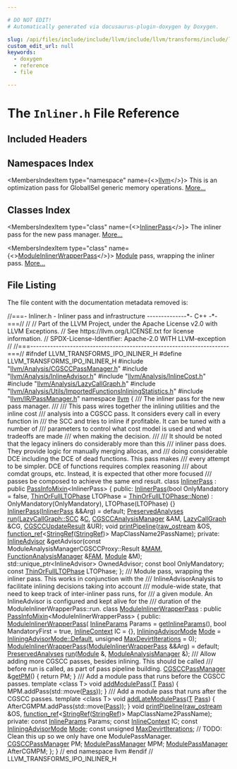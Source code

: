 ```yaml
---

# DO NOT EDIT!
# Automatically generated via docusaurus-plugin-doxygen by Doxygen.

slug: /api/files/include/include/llvm/include/llvm/transforms/include/llvm/transforms/ipo/inliner-h
custom_edit_url: null
keywords:
  - doxygen
  - reference
  - file

---
```





# The `Inliner.h` File Reference

<DoxygenPage pluginConfig={pluginConfig}>



## Included Headers

<IncludesList>
<IncludesListItem
  filePath="llvm/Analysis/CGSCCPassManager.h"
  permalink="/docs/api/files/include/include/llvm/include/llvm/analysis/cgsccpassmanager-h"
  isLocal="true" />
<IncludesListItem
  filePath="llvm/Analysis/InlineAdvisor.h"
  permalink="/docs/api/files/include/include/llvm/include/llvm/analysis/inlineadvisor-h"
  isLocal="true" />
<IncludesListItem
  filePath="llvm/Analysis/InlineCost.h"
  permalink="/docs/api/files/include/include/llvm/include/llvm/analysis/inlinecost-h"
  isLocal="true" />
<IncludesListItem
  filePath="llvm/Analysis/LazyCallGraph.h"
  permalink="/docs/api/files/include/include/llvm/include/llvm/analysis/lazycallgraph-h"
  isLocal="true" />
<IncludesListItem
  filePath="llvm/Analysis/Utils/ImportedFunctionsInliningStatistics.h"
  permalink="/docs/api/files/include/include/llvm/include/llvm/analysis/include/llvm/analysis/utils/importedfunctionsinliningstatistics-h"
  isLocal="true" />
<IncludesListItem
  filePath="llvm/IR/PassManager.h"
  permalink="/docs/api/files/include/include/llvm/include/llvm/ir/passmanager-h"
  isLocal="true" />
</IncludesList>

## Namespaces Index

<MembersIndex>

<MembersIndexItem
  type="namespace"
  name={<><a href="/docs/api/namespaces/llvm">llvm</a></>}>
This is an optimization pass for GlobalISel generic memory operations. <a href="/docs/api/namespaces/llvm/#details">More...</a>
</MembersIndexItem>

</MembersIndex>

## Classes Index

<MembersIndex>

<MembersIndexItem
  type="class"
  name={<><a href="/docs/api/classes/llvm/inlinerpass">InlinerPass</a></>}>
The inliner pass for the new pass manager. <a href="/docs/api/classes/llvm/inlinerpass/#details">More...</a>
</MembersIndexItem>

<MembersIndexItem
  type="class"
  name={<><a href="/docs/api/classes/llvm/moduleinlinerwrapperpass">ModuleInlinerWrapperPass</a></>}>
<a href="/docs/api/classes/llvm/module">Module</a> pass, wrapping the inliner pass. <a href="/docs/api/classes/llvm/moduleinlinerwrapperpass/#details">More...</a>
</MembersIndexItem>

</MembersIndex>


## File Listing

The file content with the documentation metadata removed is:

<ProgramListing>

<Link id="l00001" /><CodeLine lineNumber="1"><Highlight kind="comment">//===- Inliner.h - Inliner pass and infrastructure --------------&#42;- C++ -&#42;-===//</Highlight><Highlight kind="normal"></Highlight></CodeLine>
<Link id="l00002" /><CodeLine lineNumber="2"><Highlight kind="normal"></Highlight><Highlight kind="comment">//</Highlight><Highlight kind="normal"></Highlight></CodeLine>
<Link id="l00003" /><CodeLine lineNumber="3"><Highlight kind="normal"></Highlight><Highlight kind="comment">// Part of the LLVM Project, under the Apache License v2.0 with LLVM Exceptions.</Highlight><Highlight kind="normal"></Highlight></CodeLine>
<Link id="l00004" /><CodeLine lineNumber="4"><Highlight kind="normal"></Highlight><Highlight kind="comment">// See https://llvm.org/LICENSE.txt for license information.</Highlight><Highlight kind="normal"></Highlight></CodeLine>
<Link id="l00005" /><CodeLine lineNumber="5"><Highlight kind="normal"></Highlight><Highlight kind="comment">// SPDX-License-Identifier: Apache-2.0 WITH LLVM-exception</Highlight><Highlight kind="normal"></Highlight></CodeLine>
<Link id="l00006" /><CodeLine lineNumber="6"><Highlight kind="normal"></Highlight><Highlight kind="comment">//</Highlight><Highlight kind="normal"></Highlight></CodeLine>
<Link id="l00007" /><CodeLine lineNumber="7"><Highlight kind="normal"></Highlight><Highlight kind="comment">//===----------------------------------------------------------------------===//</Highlight><Highlight kind="normal"></Highlight></CodeLine>
<Link id="l00008" /><CodeLine lineNumber="8"><Highlight kind="normal"></Highlight></CodeLine>
<Link id="l00009" /><CodeLine lineNumber="9"><Highlight kind="normal"></Highlight><Highlight kind="preprocessor">#ifndef LLVM&#95;TRANSFORMS&#95;IPO&#95;INLINER&#95;H</Highlight><Highlight kind="normal"></Highlight></CodeLine>
<Link id="l00010" /><CodeLine lineNumber="10"><Highlight kind="normal"></Highlight><Highlight kind="preprocessor">#define LLVM&#95;TRANSFORMS&#95;IPO&#95;INLINER&#95;H</Highlight><Highlight kind="normal"></Highlight></CodeLine>
<Link id="l00011" /><CodeLine lineNumber="11"><Highlight kind="normal"></Highlight></CodeLine>
<Link id="l00012" /><CodeLine lineNumber="12"><Highlight kind="normal"></Highlight><Highlight kind="preprocessor">#include &quot;<a href="/docs/api/files/include/include/llvm/include/llvm/analysis/cgsccpassmanager-h">llvm/Analysis/CGSCCPassManager.h</a>&quot;</Highlight><Highlight kind="normal"></Highlight></CodeLine>
<Link id="l00013" /><CodeLine lineNumber="13"><Highlight kind="normal"></Highlight><Highlight kind="preprocessor">#include &quot;<a href="/docs/api/files/include/include/llvm/include/llvm/analysis/inlineadvisor-h">llvm/Analysis/InlineAdvisor.h</a>&quot;</Highlight><Highlight kind="normal"></Highlight></CodeLine>
<Link id="l00014" /><CodeLine lineNumber="14"><Highlight kind="normal"></Highlight><Highlight kind="preprocessor">#include &quot;<a href="/docs/api/files/include/include/llvm/include/llvm/analysis/inlinecost-h">llvm/Analysis/InlineCost.h</a>&quot;</Highlight><Highlight kind="normal"></Highlight></CodeLine>
<Link id="l00015" /><CodeLine lineNumber="15"><Highlight kind="normal"></Highlight><Highlight kind="preprocessor">#include &quot;<a href="/docs/api/files/include/include/llvm/include/llvm/analysis/lazycallgraph-h">llvm/Analysis/LazyCallGraph.h</a>&quot;</Highlight><Highlight kind="normal"></Highlight></CodeLine>
<Link id="l00016" /><CodeLine lineNumber="16"><Highlight kind="normal"></Highlight><Highlight kind="preprocessor">#include &quot;<a href="/docs/api/files/include/include/llvm/include/llvm/analysis/include/llvm/analysis/utils/importedfunctionsinliningstatistics-h">llvm/Analysis/Utils/ImportedFunctionsInliningStatistics.h</a>&quot;</Highlight><Highlight kind="normal"></Highlight></CodeLine>
<Link id="l00017" /><CodeLine lineNumber="17"><Highlight kind="normal"></Highlight><Highlight kind="preprocessor">#include &quot;<a href="/docs/api/files/include/include/llvm/include/llvm/ir/passmanager-h">llvm/IR/PassManager.h</a>&quot;</Highlight><Highlight kind="normal"></Highlight></CodeLine>
<Link id="l00018" /><CodeLine lineNumber="18"><Highlight kind="normal"></Highlight></CodeLine>
<Link id="l00019" /><CodeLine lineNumber="19"><Highlight kind="normal"></Highlight><Highlight kind="keyword">namespace </Highlight><Highlight kind="normal"><a href="/docs/api/namespaces/llvm">llvm</a> &#123;</Highlight></CodeLine>
<Link id="l00020" /><CodeLine lineNumber="20"><Highlight kind="normal"></Highlight><Highlight kind="comment"></Highlight></CodeLine>
<Link id="l00021" /><CodeLine lineNumber="21"><Highlight kind="comment">/// The inliner pass for the new pass manager.</Highlight></CodeLine>
<Link id="l00022" /><CodeLine lineNumber="22"><Highlight kind="comment">///</Highlight></CodeLine>
<Link id="l00023" /><CodeLine lineNumber="23"><Highlight kind="comment">/// This pass wires together the inlining utilities and the inline cost</Highlight></CodeLine>
<Link id="l00024" /><CodeLine lineNumber="24"><Highlight kind="comment">/// analysis into a CGSCC pass. It considers every call in every function in</Highlight></CodeLine>
<Link id="l00025" /><CodeLine lineNumber="25"><Highlight kind="comment">/// the SCC and tries to inline if profitable. It can be tuned with a number of</Highlight></CodeLine>
<Link id="l00026" /><CodeLine lineNumber="26"><Highlight kind="comment">/// parameters to control what cost model is used and what tradeoffs are made</Highlight></CodeLine>
<Link id="l00027" /><CodeLine lineNumber="27"><Highlight kind="comment">/// when making the decision.</Highlight></CodeLine>
<Link id="l00028" /><CodeLine lineNumber="28"><Highlight kind="comment">///</Highlight></CodeLine>
<Link id="l00029" /><CodeLine lineNumber="29"><Highlight kind="comment">/// It should be noted that the legacy inliners do considerably more than this</Highlight></CodeLine>
<Link id="l00030" /><CodeLine lineNumber="30"><Highlight kind="comment">/// inliner pass does. They provide logic for manually merging allocas, and</Highlight></CodeLine>
<Link id="l00031" /><CodeLine lineNumber="31"><Highlight kind="comment">/// doing considerable DCE including the DCE of dead functions. This pass makes</Highlight></CodeLine>
<Link id="l00032" /><CodeLine lineNumber="32"><Highlight kind="comment">/// every attempt to be simpler. DCE of functions requires complex reasoning</Highlight></CodeLine>
<Link id="l00033" /><CodeLine lineNumber="33"><Highlight kind="comment">/// about comdat groups, etc. Instead, it is expected that other more focused</Highlight></CodeLine>
<Link id="l00034" /><CodeLine lineNumber="34"><Highlight kind="comment">/// passes be composed to achieve the same end result.</Highlight><Highlight kind="normal"></Highlight></CodeLine>
<Link id="l00035" /><CodeLine lineNumber="35" lineLink="/docs/api/classes/llvm/inlinerpass"><Highlight kind="normal"></Highlight><Highlight kind="keyword">class </Highlight><Highlight kind="normal"><a href="/docs/api/classes/llvm/inlinerpass/#a1c58fdde44c81bcabb4813490ef574b7">InlinerPass</a> : </Highlight><Highlight kind="keyword">public</Highlight><Highlight kind="normal"> <a href="/docs/api/structs/llvm/passinfomixin">PassInfoMixin</a>&lt;InlinerPass&gt; &#123;</Highlight></CodeLine>
<Link id="l00036" /><CodeLine lineNumber="36"><Highlight kind="normal"></Highlight><Highlight kind="keyword">public</Highlight><Highlight kind="normal">:</Highlight></CodeLine>
<Link id="l00037" /><CodeLine lineNumber="37" lineLink="/docs/api/classes/llvm/inlinerpass/#a1c58fdde44c81bcabb4813490ef574b7"><Highlight kind="normal">  <a href="/docs/api/classes/llvm/inlinerpass/#a1c58fdde44c81bcabb4813490ef574b7">InlinerPass</a>(</Highlight><Highlight kind="keywordtype">bool</Highlight><Highlight kind="normal"> OnlyMandatory = </Highlight><Highlight kind="keyword">false</Highlight><Highlight kind="normal">,</Highlight></CodeLine>
<Link id="l00038" /><CodeLine lineNumber="38"><Highlight kind="normal">              <a href="/docs/api/namespaces/llvm/#a5d737fb4258bb27586a1bffd557fbb49">ThinOrFullLTOPhase</a> LTOPhase = <a href="/docs/api/namespaces/llvm/#a5d737fb4258bb27586a1bffd557fbb49a6adf97f83acf6453d4a6a4b1070f3754">ThinOrFullLTOPhase::None</a>)</Highlight></CodeLine>
<Link id="l00039" /><CodeLine lineNumber="39"><Highlight kind="normal">      : OnlyMandatory(OnlyMandatory), LTOPhase(LTOPhase) &#123;&#125;</Highlight></CodeLine>
<Link id="l00040" /><CodeLine lineNumber="40" lineLink="/docs/api/classes/llvm/inlinerpass/#aa6f227fc16925fab1dac5812dc6d0cd6"><Highlight kind="normal">  <a href="/docs/api/classes/llvm/inlinerpass/#aa6f227fc16925fab1dac5812dc6d0cd6">InlinerPass</a>(<a href="/docs/api/classes/llvm/inlinerpass/#a1c58fdde44c81bcabb4813490ef574b7">InlinerPass</a> &amp;&amp;Arg) = </Highlight><Highlight kind="keywordflow">default</Highlight><Highlight kind="normal">;</Highlight></CodeLine>
<Link id="l00041" /><CodeLine lineNumber="41"><Highlight kind="normal"></Highlight></CodeLine>
<Link id="l00042" /><CodeLine lineNumber="42"><Highlight kind="normal">  <a href="/docs/api/classes/llvm/preservedanalyses">PreservedAnalyses</a> <a href="/docs/api/classes/llvm/inlinerpass/#a78e09cea341cfdf58869920175c52d82">run</a>(<a href="/docs/api/classes/llvm/lazycallgraph/scc">LazyCallGraph::SCC</a> &amp;<a href="/docs/api/namespaces/llvm/callingconv/#ac6aa1387c4375260e2468eb5a77fdb4cafd841a49aec1539bc88abc8ff9e170fb">C</a>, <a href="/docs/api/namespaces/llvm/#a571b2bbf074b46c75300bd8f14c5ab72">CGSCCAnalysisManager</a> &amp;AM,</Highlight></CodeLine>
<Link id="l00043" /><CodeLine lineNumber="43"><Highlight kind="normal">                        <a href="/docs/api/classes/llvm/lazycallgraph">LazyCallGraph</a> &amp;CG, <a href="/docs/api/structs/llvm/cgsccupdateresult">CGSCCUpdateResult</a> &amp;UR);</Highlight></CodeLine>
<Link id="l00044" /><CodeLine lineNumber="44"><Highlight kind="normal"></Highlight></CodeLine>
<Link id="l00045" /><CodeLine lineNumber="45"><Highlight kind="normal">  </Highlight><Highlight kind="keywordtype">void</Highlight><Highlight kind="normal"> <a href="/docs/api/classes/llvm/inlinerpass/#a22a5236247032aa0edf86322b77a7fbd">printPipeline</a>(<a href="/docs/api/classes/llvm/raw-ostream">raw&#95;ostream</a> &amp;OS,</Highlight></CodeLine>
<Link id="l00046" /><CodeLine lineNumber="46"><Highlight kind="normal">                     <a href="/docs/api/classes/llvm/function-ref">function&#95;ref</a>&lt;<a href="/docs/api/classes/llvm/stringref">StringRef</a>(<a href="/docs/api/classes/llvm/stringref">StringRef</a>)&gt; MapClassName2PassName);</Highlight></CodeLine>
<Link id="l00047" /><CodeLine lineNumber="47"><Highlight kind="normal"></Highlight></CodeLine>
<Link id="l00048" /><CodeLine lineNumber="48"><Highlight kind="normal"></Highlight><Highlight kind="keyword">private</Highlight><Highlight kind="normal">:</Highlight></CodeLine>
<Link id="l00049" /><CodeLine lineNumber="49"><Highlight kind="normal">  <a href="/docs/api/classes/llvm/inlineadvisor">InlineAdvisor</a> &amp;getAdvisor(</Highlight><Highlight kind="keyword">const</Highlight><Highlight kind="normal"> ModuleAnalysisManagerCGSCCProxy::Result &amp;<a href="/docs/api/files/lib/lib/passes/passbuilderbindings-cpp/#a85bddafa659a93a7a67c9094648259be">MAM</a>,</Highlight></CodeLine>
<Link id="l00050" /><CodeLine lineNumber="50"><Highlight kind="normal">                            <a href="/docs/api/namespaces/llvm/#adce09a5a0de0e3177eb00e932734af2f">FunctionAnalysisManager</a> &amp;<a href="/docs/api/files/lib/lib/passes/passbuilderbindings-cpp/#a83c7e5ca51099e4efa895791a02fb0ed">FAM</a>, <a href="/docs/api/classes/llvm/module">Module</a> &amp;M);</Highlight></CodeLine>
<Link id="l00051" /><CodeLine lineNumber="51"><Highlight kind="normal">  std::unique&#95;ptr&lt;InlineAdvisor&gt; OwnedAdvisor;</Highlight></CodeLine>
<Link id="l00052" /><CodeLine lineNumber="52"><Highlight kind="normal">  </Highlight><Highlight kind="keyword">const</Highlight><Highlight kind="normal"> </Highlight><Highlight kind="keywordtype">bool</Highlight><Highlight kind="normal"> OnlyMandatory;</Highlight></CodeLine>
<Link id="l00053" /><CodeLine lineNumber="53"><Highlight kind="normal">  </Highlight><Highlight kind="keyword">const</Highlight><Highlight kind="normal"> <a href="/docs/api/namespaces/llvm/#a5d737fb4258bb27586a1bffd557fbb49">ThinOrFullLTOPhase</a> LTOPhase;</Highlight></CodeLine>
<Link id="l00054" /><CodeLine lineNumber="54"><Highlight kind="normal">&#125;;</Highlight></CodeLine>
<Link id="l00055" /><CodeLine lineNumber="55"><Highlight kind="normal"></Highlight><Highlight kind="comment"></Highlight></CodeLine>
<Link id="l00056" /><CodeLine lineNumber="56"><Highlight kind="comment">/// Module pass, wrapping the inliner pass. This works in conjunction with the</Highlight></CodeLine>
<Link id="l00057" /><CodeLine lineNumber="57"><Highlight kind="comment">/// InlineAdvisorAnalysis to facilitate inlining decisions taking into account</Highlight></CodeLine>
<Link id="l00058" /><CodeLine lineNumber="58"><Highlight kind="comment">/// module-wide state, that need to keep track of inter-inliner pass runs, for</Highlight></CodeLine>
<Link id="l00059" /><CodeLine lineNumber="59"><Highlight kind="comment">/// a given module. An InlineAdvisor is configured and kept alive for the</Highlight></CodeLine>
<Link id="l00060" /><CodeLine lineNumber="60"><Highlight kind="comment">/// duration of the ModuleInlinerWrapperPass::run.</Highlight><Highlight kind="normal"></Highlight></CodeLine>
<Link id="l00061" /><CodeLine lineNumber="61" lineLink="/docs/api/classes/llvm/moduleinlinerwrapperpass"><Highlight kind="normal"></Highlight><Highlight kind="keyword">class </Highlight><Highlight kind="normal"><a href="/docs/api/classes/llvm/moduleinlinerwrapperpass/#aff89291a71c595f474b9fc7c99860170">ModuleInlinerWrapperPass</a></Highlight></CodeLine>
<Link id="l00062" /><CodeLine lineNumber="62"><Highlight kind="normal">    : </Highlight><Highlight kind="keyword">public</Highlight><Highlight kind="normal"> <a href="/docs/api/structs/llvm/passinfomixin">PassInfoMixin</a>&lt;ModuleInlinerWrapperPass&gt; &#123;</Highlight></CodeLine>
<Link id="l00063" /><CodeLine lineNumber="63"><Highlight kind="normal"></Highlight><Highlight kind="keyword">public</Highlight><Highlight kind="normal">:</Highlight></CodeLine>
<Link id="l00064" /><CodeLine lineNumber="64"><Highlight kind="normal">  <a href="/docs/api/classes/llvm/moduleinlinerwrapperpass/#aff89291a71c595f474b9fc7c99860170">ModuleInlinerWrapperPass</a>(</Highlight></CodeLine>
<Link id="l00065" /><CodeLine lineNumber="65"><Highlight kind="normal">      <a href="/docs/api/structs/llvm/inlineparams">InlineParams</a> Params = <a href="/docs/api/namespaces/llvm/#aba7063dea024346c7b70099c63703f50">getInlineParams</a>(), </Highlight><Highlight kind="keywordtype">bool</Highlight><Highlight kind="normal"> MandatoryFirst = </Highlight><Highlight kind="keyword">true</Highlight><Highlight kind="normal">,</Highlight></CodeLine>
<Link id="l00066" /><CodeLine lineNumber="66"><Highlight kind="normal">      <a href="/docs/api/structs/llvm/inlinecontext">InlineContext</a> IC = &#123;&#125;,</Highlight></CodeLine>
<Link id="l00067" /><CodeLine lineNumber="67"><Highlight kind="normal">      <a href="/docs/api/namespaces/llvm/#a239c4ac35d6028bfacaed4018d0488fa">InliningAdvisorMode</a> <a href="/docs/api/files/lib/lib/codegen/regallocevictionadvisor-cpp/#aef71c4b21823f236e70cc6d62375adcd">Mode</a> = <a href="/docs/api/namespaces/llvm/#a239c4ac35d6028bfacaed4018d0488faa7a1920d61156abc05a60135aefe8bc67">InliningAdvisorMode::Default</a>,</Highlight></CodeLine>
<Link id="l00068" /><CodeLine lineNumber="68"><Highlight kind="normal">      </Highlight><Highlight kind="keywordtype">unsigned</Highlight><Highlight kind="normal"> <a href="/docs/api/namespaces/llvm/#aec6409a70645bde7c81ab78a13ddbf62">MaxDevirtIterations</a> = 0);</Highlight></CodeLine>
<Link id="l00069" /><CodeLine lineNumber="69" lineLink="/docs/api/classes/llvm/moduleinlinerwrapperpass/#ad3f8d4f410aa14d89b5abb81d9282ee0"><Highlight kind="normal">  <a href="/docs/api/classes/llvm/moduleinlinerwrapperpass/#ad3f8d4f410aa14d89b5abb81d9282ee0">ModuleInlinerWrapperPass</a>(<a href="/docs/api/classes/llvm/moduleinlinerwrapperpass/#aff89291a71c595f474b9fc7c99860170">ModuleInlinerWrapperPass</a> &amp;&amp;Arg) = </Highlight><Highlight kind="keywordflow">default</Highlight><Highlight kind="normal">;</Highlight></CodeLine>
<Link id="l00070" /><CodeLine lineNumber="70"><Highlight kind="normal"></Highlight></CodeLine>
<Link id="l00071" /><CodeLine lineNumber="71"><Highlight kind="normal">  <a href="/docs/api/classes/llvm/preservedanalyses">PreservedAnalyses</a> <a href="/docs/api/classes/llvm/moduleinlinerwrapperpass/#a302bbe2963bced6cb8460b94f89dd0be">run</a>(<a href="/docs/api/classes/llvm/module">Module</a> &amp;, <a href="/docs/api/namespaces/llvm/#af9c9208365fd9ce11392b4d79485e259">ModuleAnalysisManager</a> &amp;);</Highlight></CodeLine>
<Link id="l00072" /><CodeLine lineNumber="72"><Highlight kind="normal"></Highlight><Highlight kind="comment"></Highlight></CodeLine>
<Link id="l00073" /><CodeLine lineNumber="73"><Highlight kind="comment">  /// Allow adding more CGSCC passes, besides inlining. This should be called</Highlight></CodeLine>
<Link id="l00074" /><CodeLine lineNumber="74"><Highlight kind="comment">  /// before run is called, as part of pass pipeline building.</Highlight><Highlight kind="normal"></Highlight></CodeLine>
<Link id="l00075" /><CodeLine lineNumber="75" lineLink="/docs/api/classes/llvm/moduleinlinerwrapperpass/#a39796adfa25411560f31295c81b9a148"><Highlight kind="normal">  <a href="/docs/api/namespaces/llvm/#a4ded4558d2b58dcdd7a1736aa69a8bc4">CGSCCPassManager</a> &amp;<a href="/docs/api/classes/llvm/moduleinlinerwrapperpass/#a39796adfa25411560f31295c81b9a148">getPM</a>() &#123; </Highlight><Highlight kind="keywordflow">return</Highlight><Highlight kind="normal"> PM; &#125;</Highlight></CodeLine>
<Link id="l00076" /><CodeLine lineNumber="76"><Highlight kind="normal"></Highlight><Highlight kind="comment"></Highlight></CodeLine>
<Link id="l00077" /><CodeLine lineNumber="77"><Highlight kind="comment">  /// Add a module pass that runs before the CGSCC passes.</Highlight><Highlight kind="normal"></Highlight></CodeLine>
<Link id="l00078" /><CodeLine lineNumber="78" lineLink="/docs/api/classes/llvm/moduleinlinerwrapperpass/#a2b62feb6bba2102fd3de281a7bb39643"><Highlight kind="normal">  </Highlight><Highlight kind="keyword">template</Highlight><Highlight kind="normal"> &lt;</Highlight><Highlight kind="keyword">class</Highlight><Highlight kind="normal"> T&gt; </Highlight><Highlight kind="keywordtype">void</Highlight><Highlight kind="normal"> <a href="/docs/api/classes/llvm/moduleinlinerwrapperpass/#a2b62feb6bba2102fd3de281a7bb39643">addModulePass</a>(<a href="/docs/api/files/lib/lib/target/lib/target/mips/mips16isellowering-cpp/#a0acb682b8260ab1c60b918599864e2e5">T</a> <a href="/docs/api/classes/llvm/pass">Pass</a>) &#123;</Highlight></CodeLine>
<Link id="l00079" /><CodeLine lineNumber="79"><Highlight kind="normal">    MPM.addPass(std::move(<a href="/docs/api/classes/llvm/pass">Pass</a>));</Highlight></CodeLine>
<Link id="l00080" /><CodeLine lineNumber="80"><Highlight kind="normal">  &#125;</Highlight></CodeLine>
<Link id="l00081" /><CodeLine lineNumber="81"><Highlight kind="normal"></Highlight><Highlight kind="comment"></Highlight></CodeLine>
<Link id="l00082" /><CodeLine lineNumber="82"><Highlight kind="comment">  /// Add a module pass that runs after the CGSCC passes.</Highlight><Highlight kind="normal"></Highlight></CodeLine>
<Link id="l00083" /><CodeLine lineNumber="83" lineLink="/docs/api/classes/llvm/moduleinlinerwrapperpass/#a93cb37ea001cb028e60644bac5823e8f"><Highlight kind="normal">  </Highlight><Highlight kind="keyword">template</Highlight><Highlight kind="normal"> &lt;</Highlight><Highlight kind="keyword">class</Highlight><Highlight kind="normal"> T&gt; </Highlight><Highlight kind="keywordtype">void</Highlight><Highlight kind="normal"> <a href="/docs/api/classes/llvm/moduleinlinerwrapperpass/#a93cb37ea001cb028e60644bac5823e8f">addLateModulePass</a>(<a href="/docs/api/files/lib/lib/target/lib/target/mips/mips16isellowering-cpp/#a0acb682b8260ab1c60b918599864e2e5">T</a> <a href="/docs/api/classes/llvm/pass">Pass</a>) &#123;</Highlight></CodeLine>
<Link id="l00084" /><CodeLine lineNumber="84"><Highlight kind="normal">    AfterCGMPM.addPass(std::move(<a href="/docs/api/classes/llvm/pass">Pass</a>));</Highlight></CodeLine>
<Link id="l00085" /><CodeLine lineNumber="85"><Highlight kind="normal">  &#125;</Highlight></CodeLine>
<Link id="l00086" /><CodeLine lineNumber="86"><Highlight kind="normal"></Highlight></CodeLine>
<Link id="l00087" /><CodeLine lineNumber="87"><Highlight kind="normal">  </Highlight><Highlight kind="keywordtype">void</Highlight><Highlight kind="normal"> <a href="/docs/api/classes/llvm/moduleinlinerwrapperpass/#ab518c48fbbea8ebc75e5d48c3291b6d5">printPipeline</a>(<a href="/docs/api/classes/llvm/raw-ostream">raw&#95;ostream</a> &amp;OS,</Highlight></CodeLine>
<Link id="l00088" /><CodeLine lineNumber="88"><Highlight kind="normal">                     <a href="/docs/api/classes/llvm/function-ref">function&#95;ref</a>&lt;<a href="/docs/api/classes/llvm/stringref">StringRef</a>(<a href="/docs/api/classes/llvm/stringref">StringRef</a>)&gt; MapClassName2PassName);</Highlight></CodeLine>
<Link id="l00089" /><CodeLine lineNumber="89"><Highlight kind="normal"></Highlight></CodeLine>
<Link id="l00090" /><CodeLine lineNumber="90"><Highlight kind="normal"></Highlight><Highlight kind="keyword">private</Highlight><Highlight kind="normal">:</Highlight></CodeLine>
<Link id="l00091" /><CodeLine lineNumber="91"><Highlight kind="normal">  </Highlight><Highlight kind="keyword">const</Highlight><Highlight kind="normal"> <a href="/docs/api/structs/llvm/inlineparams">InlineParams</a> Params;</Highlight></CodeLine>
<Link id="l00092" /><CodeLine lineNumber="92"><Highlight kind="normal">  </Highlight><Highlight kind="keyword">const</Highlight><Highlight kind="normal"> <a href="/docs/api/structs/llvm/inlinecontext">InlineContext</a> IC;</Highlight></CodeLine>
<Link id="l00093" /><CodeLine lineNumber="93"><Highlight kind="normal">  </Highlight><Highlight kind="keyword">const</Highlight><Highlight kind="normal"> <a href="/docs/api/namespaces/llvm/#a239c4ac35d6028bfacaed4018d0488fa">InliningAdvisorMode</a> <a href="/docs/api/files/lib/lib/codegen/regallocevictionadvisor-cpp/#aef71c4b21823f236e70cc6d62375adcd">Mode</a>;</Highlight></CodeLine>
<Link id="l00094" /><CodeLine lineNumber="94"><Highlight kind="normal">  </Highlight><Highlight kind="keyword">const</Highlight><Highlight kind="normal"> </Highlight><Highlight kind="keywordtype">unsigned</Highlight><Highlight kind="normal"> <a href="/docs/api/namespaces/llvm/#aec6409a70645bde7c81ab78a13ddbf62">MaxDevirtIterations</a>;</Highlight></CodeLine>
<Link id="l00095" /><CodeLine lineNumber="95"><Highlight kind="normal">  </Highlight><Highlight kind="comment">// TODO: Clean this up so we only have one ModulePassManager.</Highlight><Highlight kind="normal"></Highlight></CodeLine>
<Link id="l00096" /><CodeLine lineNumber="96"><Highlight kind="normal">  <a href="/docs/api/namespaces/llvm/#a4ded4558d2b58dcdd7a1736aa69a8bc4">CGSCCPassManager</a> PM;</Highlight></CodeLine>
<Link id="l00097" /><CodeLine lineNumber="97"><Highlight kind="normal">  <a href="/docs/api/namespaces/llvm/#a79ab9199d2ba6a1c9cac2b79efc194a3">ModulePassManager</a> MPM;</Highlight></CodeLine>
<Link id="l00098" /><CodeLine lineNumber="98"><Highlight kind="normal">  <a href="/docs/api/namespaces/llvm/#a79ab9199d2ba6a1c9cac2b79efc194a3">ModulePassManager</a> AfterCGMPM;</Highlight></CodeLine>
<Link id="l00099" /><CodeLine lineNumber="99"><Highlight kind="normal">&#125;;</Highlight></CodeLine>
<Link id="l00100" /><CodeLine lineNumber="100"><Highlight kind="normal">&#125; </Highlight><Highlight kind="comment">// end namespace llvm</Highlight><Highlight kind="normal"></Highlight></CodeLine>
<Link id="l00101" /><CodeLine lineNumber="101"><Highlight kind="normal"></Highlight></CodeLine>
<Link id="l00102" /><CodeLine lineNumber="102"><Highlight kind="normal"></Highlight><Highlight kind="preprocessor">#endif </Highlight><Highlight kind="comment">// LLVM&#95;TRANSFORMS&#95;IPO&#95;INLINER&#95;H</Highlight><Highlight kind="normal"></Highlight></CodeLine>

</ProgramListing>


</DoxygenPage>
